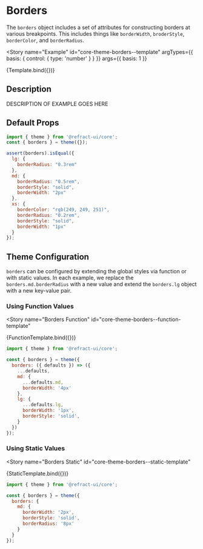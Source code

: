 # Borders


<BreadCrumb
  token="borders"
/>

The `borders` object includes a set of attributes for constructing borders at various breakpoints. This includes things like `borderWidth`, `broderStyle`, `borderColor`, and `borderRadius`.

<Story
  name="Example"
  id="core-theme-borders--template"
  argTypes={{
    basis: {
      control: {
        type: 'number'
      }
    }
  }}
  args={{
    basis: 1
  }}
>
  {Template.bind({})}
</Story>

## Description

DESCRIPTION OF EXAMPLE GOES HERE

## Default Props

``` js
import { theme } from '@refract-ui/core';
const { borders } = theme({});

assert(borders).isEqual({
  lg: {
    borderRadius: "0.3rem"
  },  
  md: {
    borderRadius: "0.5rem",
    borderStyle: "solid",
    borderWidth: "2px"
  },
  xs: {
    borderColor: "rgb(249, 249, 251)",
    borderRadius: "0.2rem",
    borderStyle: "solid",
    borderWidth: "1px"
  }
});
```

## Theme Configuration

`borders` can be configured by extending the global styles via function or with static values. In each example, we replace the `borders.md.borderRadius` with a new value and extend the `borders.lg` object with a new key-value pair.

### Using Function Values

<Story
  name="Borders Function"
  id="core-theme-borders--function-template"
>
  {FunctionTemplate.bind({})}
</Story>

``` js
import { theme } from '@refract-ui/core';

const { borders } = theme({
  borders: ({ defaults }) => ({
    ...defaults,
    md: {
      ...defaults.md,
      borderWidth: '4px'
    },
    lg: {
      ...defaults.lg,
      borderWidth: '1px',
      borderStyle: 'solid',
    }
  })
});
```

### Using Static Values

<Story
  name="Borders Static"
  id="core-theme-borders--static-template"
>
  {StaticTemplate.bind({})}
</Story>

``` js
import { theme } from '@refract-ui/core';

const { borders } = theme({
  borders: {
    md: {
      borderWidth: '2px',
      borderStyle: 'solid',
      borderRadius: '8px'
    }
  }
});
```
